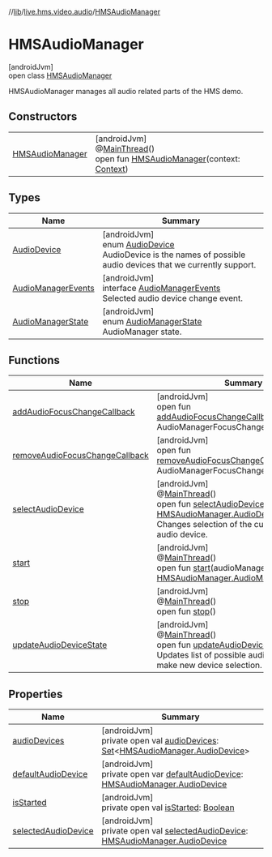 //[lib](../../../index)/[live.hms.video.audio](../index)/[HMSAudioManager](index)

# HMSAudioManager

[androidJvm]\
open class [HMSAudioManager](index)

HMSAudioManager manages all audio related parts of the HMS demo.

## Constructors

|                                         |                                                                                                                                                                                                                                                                              |
| --------------------------------------- | ---------------------------------------------------------------------------------------------------------------------------------------------------------------------------------------------------------------------------------------------------------------------------- |
| [HMSAudioManager](-h-m-s-audio-manager) | [androidJvm]<br />@[MainThread](https://developer.android.com/reference/kotlin/androidx/annotation/MainThread.html)()<br />open fun [HMSAudioManager](-h-m-s-audio-manager)(context: [Context](https://developer.android.com/reference/kotlin/android/content/Context.html)) |

## Types

| Name                                              | Summary                                                                                                                                      |
| ------------------------------------------------- | -------------------------------------------------------------------------------------------------------------------------------------------- |
| [AudioDevice](-audio-device/index)                | [androidJvm]<br />enum [AudioDevice](-audio-device/index)<br />AudioDevice is the names of possible audio devices that we currently support. |
| [AudioManagerEvents](-audio-manager-events/index) | [androidJvm]<br />interface [AudioManagerEvents](-audio-manager-events/index)<br />Selected audio device change event.                       |
| [AudioManagerState](-audio-manager-state/index)   | [androidJvm]<br />enum [AudioManagerState](-audio-manager-state/index)<br />AudioManager state.                                              |

## Functions

| Name                                                                 | Summary                                                                                                                                                                                                                                                                                               |
| -------------------------------------------------------------------- | ----------------------------------------------------------------------------------------------------------------------------------------------------------------------------------------------------------------------------------------------------------------------------------------------------- |
| [addAudioFocusChangeCallback](add-audio-focus-change-callback)       | [androidJvm]<br />open fun [addAudioFocusChangeCallback](add-audio-focus-change-callback)(callback: AudioManagerFocusChangeCallbacks)                                                                                                                                                                 |
| [removeAudioFocusChangeCallback](remove-audio-focus-change-callback) | [androidJvm]<br />open fun [removeAudioFocusChangeCallback](remove-audio-focus-change-callback)(callback: AudioManagerFocusChangeCallbacks)                                                                                                                                                           |
| [selectAudioDevice](select-audio-device)                             | [androidJvm]<br />@[MainThread](https://developer.android.com/reference/kotlin/androidx/annotation/MainThread.html)()<br />open fun [selectAudioDevice](select-audio-device)(device: [HMSAudioManager.AudioDevice](-audio-device/index))<br />Changes selection of the currently active audio device. |
| [start](start)                                                       | [androidJvm]<br />@[MainThread](https://developer.android.com/reference/kotlin/androidx/annotation/MainThread.html)()<br />open fun [start](start)(audioManagerEvents: [HMSAudioManager.AudioManagerEvents](-audio-manager-events/index))                                                             |
| [stop](stop)                                                         | [androidJvm]<br />@[MainThread](https://developer.android.com/reference/kotlin/androidx/annotation/MainThread.html)()<br />open fun [stop](stop)()                                                                                                                                                    |
| [updateAudioDeviceState](update-audio-device-state)                  | [androidJvm]<br />@[MainThread](https://developer.android.com/reference/kotlin/androidx/annotation/MainThread.html)()<br />open fun [updateAudioDeviceState](update-audio-device-state)()<br />Updates list of possible audio devices and make new device selection.                                  |

## Properties

| Name                                         | Summary                                                                                                                                                                                        |
| -------------------------------------------- | ---------------------------------------------------------------------------------------------------------------------------------------------------------------------------------------------- |
| [audioDevices](audio-devices)                | [androidJvm]<br />private open val [audioDevices](audio-devices): [Set](https://developer.android.com/reference/kotlin/java/util/Set.html)<[HMSAudioManager.AudioDevice](-audio-device/index)> |
| [defaultAudioDevice](default-audio-device)   | [androidJvm]<br />private open var [defaultAudioDevice](default-audio-device): [HMSAudioManager.AudioDevice](-audio-device/index)                                                              |
| [isStarted](is-started)                      | [androidJvm]<br />private open val [isStarted](is-started): [Boolean](https://kotlinlang.org/api/latest/jvm/stdlib/kotlin/-boolean/index.html)                                                 |
| [selectedAudioDevice](selected-audio-device) | [androidJvm]<br />private open val [selectedAudioDevice](selected-audio-device): [HMSAudioManager.AudioDevice](-audio-device/index)                                                            |
